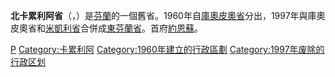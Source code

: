 {{unreferenced|time=2013-05-12T02:41:07+00:00}}
'''北卡累利阿省'''（{{lang-fi|Pohjois-Karjalan lääni}}，{{lang-sv|Norra Karelens län}}）是[[芬蘭|芬蘭]]的一個舊省。1960年自[[庫奧皮奧省|庫奧皮奧省]]分出，1997年與庫奧皮奧省和[[米凱利省|米凱利省]]合併成[[東芬蘭省|東芬蘭省]]。首府[[約恩蘇|約恩蘇]]。
{{Provinces of Finland}}
[[Category:芬蘭省份|P]]
[[Category:卡累利阿|Category:卡累利阿]]
[[Category:1960年建立的行政區劃|Category:1960年建立的行政區劃]]
[[Category:1997年废除的行政区划|Category:1997年废除的行政区划]]